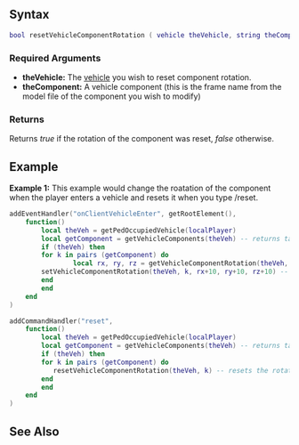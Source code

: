 
{{Client function}}

{{New feature/item|4.0140|1.3.1|4715|
This function reset to default component rotation for [[/vehicle.md|vehicle]].
}}

==Syntax== 
<syntaxhighlight lang="lua">
bool resetVehicleComponentRotation ( vehicle theVehicle, string theComponent )
</syntaxhighlight>

===Required Arguments=== 
*'''theVehicle:''' The [[/vehicle.md|vehicle]] you wish to reset component rotation.
*'''theComponent:''' A vehicle component (this is the frame name from the model file of the component you wish to modify)

===Returns=== 
Returns ''true'' if the rotation of the component was reset, ''false'' otherwise.
==Example== 
'''Example 1:''' This example would change the roatation of the component when the player enters a vehicle and resets it when you type /reset.  
<syntaxhighlight lang="lua">
addEventHandler("onClientVehicleEnter", getRootElement(),
    function()
        local theVeh = getPedOccupiedVehicle(localPlayer)
        local getComponent = getVehicleComponents(theVeh) -- returns table with all the components of the vehicle
        if (theVeh) then
	    for k in pairs (getComponent) do
                local rx, ry, rz = getVehicleComponentRotation(theVeh, k) --get the rotation of the component
		setVehicleComponentRotation(theVeh, k, rx+10, ry+10, rz+10) -- increases by 10 unit
	    end
        end
    end
)

addCommandHandler("reset",
    function()
        local theVeh = getPedOccupiedVehicle(localPlayer)
        local getComponent = getVehicleComponents(theVeh) -- returns table with all the components of the vehicle
        if (theVeh) then
	    for k in pairs (getComponent) do
	       resetVehicleComponentRotation(theVeh, k) -- resets the rotation of the component
	    end
        end
    end
)
</syntaxhighlight>

==See Also==
{{Client_vehicle_functions}}